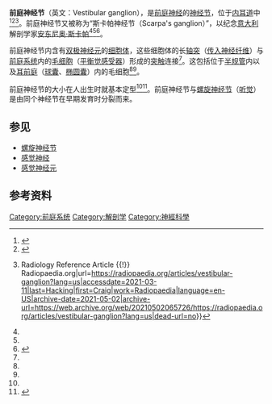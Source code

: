 {{Infobox nerve|Name=前庭神经节|Latin=ganglion vestibulare <br> ganglion Scarpae|Image=|Caption=|Image2=|Caption2=|Innervates=|BranchFrom=|BranchTo=}}'''前庭神经节'''（英文：Vestibular ganglion），是[[前庭神经|前庭神经]]的[[神经节|神经节]]，位于[[内耳道|内耳道]]中<ref name=":0">{{Cite book|chapter=Anatomy, Head and Neck, Ear Internal Auditory Canal (Internal Auditory Meatus, Internal Acoustic Canal)|title=StatPearls|url=http://www.ncbi.nlm.nih.gov/books/NBK544288/|publisher=StatPearls Publishing|date=2021|location=Treasure Island (FL)|pmid=31335008|first=Kush|last=Panara|first2=Michael|last2=Hoffer}}</ref><ref name=":1">{{Cite web|title=Scarpa's Ganglion - an overview|url=https://www.sciencedirect.com/topics/veterinary-science-and-veterinary-medicine/scarpas-ganglion|accessdate=2021-03-11|work=|publisher=Science Direct|language=en}}</ref><ref name=":2">{{Cite web|title=Vestibular ganglion {{!}} Radiology Reference Article {{!}} Radiopaedia.org|url=https://radiopaedia.org/articles/vestibular-ganglion?lang=us|accessdate=2021-03-11|last=Hacking|first=Craig|work=Radiopaedia|language=en-US|archive-date=2021-05-02|archive-url=https://web.archive.org/web/20210502065726/https://radiopaedia.org/articles/vestibular-ganglion?lang=us|dead-url=no}}</ref>。前庭神经节又被称为“斯卡帕神经节（Scarpa's ganglion）”，以纪念[[意大利|意大利]]解剖学家[[安东尼奥·斯卡帕|安东尼奥·斯卡帕]]<ref name=":0" /><ref name=":1" /><ref>{{Cite journal|title=Antonio Scarpa (1752–1832)|url=https://www.ncbi.nlm.nih.gov/pmc/articles/PMC3566389/|last=Grzybowski|first=Andrzej|last2=Sak|first2=Jarosław|date=2013|journal=Journal of Neurology|issue=2|doi=10.1007/s00415-012-6658-4|volume=260|pages=695–696|issn=0340-5354|pmc=3566389|pmid=22926229|access-date=2021-03-11|archive-date=2020-11-11|archive-url=https://web.archive.org/web/20201111162043/https://www.ncbi.nlm.nih.gov/pmc/articles/PMC3566389/|dead-url=no}}</ref>。

前庭神经节内含有[[雙極神經元|双极神经元]]的[[细胞体|细胞体]]，这些细胞体的长[[轴突|轴突]]（[[传入神经纤维|传入神经纤维]]）与[[前庭系统|前庭系统]]内的[[毛细胞|毛细胞]]（[[平衡觉|平衡觉]][[感受器|感受器]]）形成的[[突触|突触]]连接<ref name=":1" />。这包括位于[[半规管|半规管]]内以及[[耳前庭|耳前庭]]（[[球囊|球囊]]、[[椭圆囊|椭圆囊]]）内的毛细胞<ref name=":1" /><ref name=":2" />。

前庭神经节的大小在人出生时就基本定型<ref name=":0" /><ref>{{Cite journal|title=Three-Dimensional anatomy of human scarpa's ganglion|url=https://onlinelibrary.wiley.com/doi/abs/10.1288/00005537-199209000-00018|last=Sato|first=Hiroaki|last2=Sando|first2=Isamu|date=1992|journal=The Laryngoscope|issue=9|doi=10.1288/00005537-199209000-00018|volume=102|pages=1056–1063|language=en|issn=1531-4995|last3=Takahashi|first3=Haruo}}</ref>。前庭神经节与[[螺旋神经节|螺旋神经节]]（[[听觉|听觉]]）是由同个神经节在早期发育时分裂而来。

== 参见 ==

* [[螺旋神经节|螺旋神经节]]
*[[感觉神经|感觉神经]]
* [[感覺神經元|感觉神经元]]

== 参考资料 ==
{{reflist|2}}

{{脑神经}}
{{Authority control}}

[[Category:前庭系统|Category:前庭系统]]
[[Category:解剖学|Category:解剖学]]
[[Category:神經科學|Category:神經科學]]